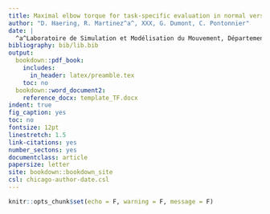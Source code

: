 ```yaml
---
title: Maximal elbow torque for task-specific evaluation in normal versus awkward shoulder postures
author: "D. Haering, R. Martinez^a^, XXX, G. Dumont, C. Pontonnier"
date: |
  ^a^Laboratoire de Simulation et Modélisation du Mouvement, Département de Kinésiologie, Université de Montréal, 1700 Rue Jacques-Tétreault, Laval, Québec, Canada;\
bibliography: bib/lib.bib
output:
  bookdown::pdf_book:
    includes:
      in_header: latex/preamble.tex
    toc: no
  bookdown::word_document2:
    reference_docx: template_TF.docx
indent: true
fig_caption: yes
toc: no
fontsize: 12pt
linestretch: 1.5
link-citations: yes
number_sectons: yes
documentclass: article
papersize: letter
site: bookdown::bookdown_site
csl: chicago-author-date.csl
---
```

```r
knitr::opts_chunk$set(echo = F, warning = F, message = F)
```
